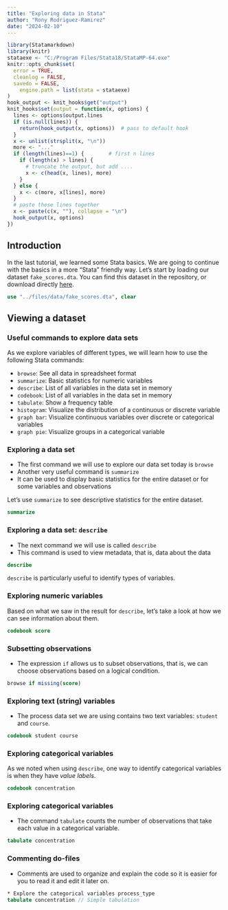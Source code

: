```yaml
---
title: "Exploring data in Stata"
author: "Rony Rodriguez-Ramirez"
date: "2024-02-10"
---
```


```r
library(Statamarkdown)
library(knitr)
stataexe <- "C:/Program Files/Stata18/StataMP-64.exe"
knitr::opts_chunk$set(
  error = TRUE,
  cleanlog = FALSE,
  savedo = FALSE,
    engine.path = list(stata = stataexe)
)
hook_output <- knit_hooks$get("output")
knit_hooks$set(output = function(x, options) {
  lines <- options$output.lines
  if (is.null(lines)) {
    return(hook_output(x, options))  # pass to default hook
  }
  x <- unlist(strsplit(x, "\n"))
  more <- "..."
  if (length(lines)==1) {        # first n lines
    if (length(x) > lines) {
      # truncate the output, but add ....
      x <- c(head(x, lines), more)
    }
  } else {
    x <- c(more, x[lines], more)
  }
  # paste these lines together
  x <- paste(c(x, ""), collapse = "\n")
  hook_output(x, options)
})
```

## Introduction

In the last tutorial, we learned some Stata basics. We are going to continue with the basics in a more "Stata" friendly way. Let's start by loading our dataset `fake_scores.dta`. You can find this dataset in the repository, or download directly [here](https://raw.githubusercontent.com/RRMaximiliano/edu-harvard-programming/master/files/data/fake_scores.dta).


```stata
use "../files/data/fake_scores.dta", clear
```

## Viewing a dataset

### Useful commands to explore data sets

As we explore variables of different types, we will learn how to use the following Stata commands:

- `browse`: See all data in spreadsheet format
- `summarize`: Basic statistics for numeric variables
- `describe`: List of all variables in the data set in memory
- `codebook`: List of all variables in the data set in memory
- `tabulate`: Show a frequency table
- `histogram`: Visualize the distribution of a continuous or discrete variable
- `graph bar`: Visualize continuous variables over discrete or categorical variables
- `graph pie`: Visualize groups in a categorical variable

### Exploring a data set

- The first command we will use to explore our data set today is `browse`
- Another very useful command is `summarize`
- It can be used to display basic statistics for the entire dataset or for some variables and observations

Let's use `summarize` to see descriptive statistics for the entire dataset.

```stata
summarize
```

### Exploring a data set: `describe`

- The next command we will use is called `describe`
- This command is used to view metadata, that is, data about the data

```stata
describe
```

`describe` is particularly useful to identify types of variables.

### Exploring numeric variables

Based on what we saw in the result for `describe`, let's take a look at how we can see information about them.

```stata
codebook score
```

### Subsetting observations

- The expression `if` allows us to subset observations, that is, we can choose observations based on a logical condition.

```stata
browse if missing(score)
```

### Exploring text (string) variables

- The process data set we are using contains two text variables: `student` and `course`.

```stata
codebook student course
```

### Exploring categorical variables

As we noted when using `describe`, one way to identify categorical variables is when they have *value labels*. 

```stata
codebook concentration
```

### Exploring categorical variables

- The command `tabulate` counts the number of observations that take each value in a categorical variable.

```stata
tabulate concentration
```

### Commenting do-files

- Comments are used to organize and explain the code so it is easier for you to read it and edit it later on.

```stata
* Explore the categorical variables process_type
tabulate concentration // Simple tabulation
```
